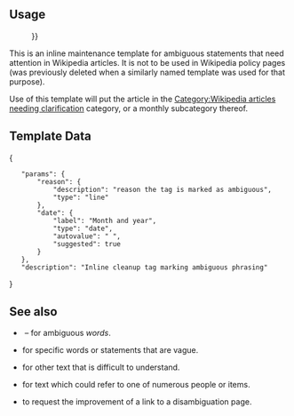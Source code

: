 {{Documentation subpage}}

== Usage ==

: {{Tlx|Ambiguous|date{{=}}{{CURRENTMONTHNAME}} {{CURRENTYEAR}}}}

This is an inline maintenance template for ambiguous statements that need attention in Wikipedia articles.  It is not to be used in Wikipedia policy pages (was previously deleted when a similarly named template was used for that purpose).  

Use of this template will put the article in the [[:Category:Wikipedia articles needing clarification|Category:Wikipedia articles needing clarification]] category, or a monthly subcategory thereof.

== Template Data ==
{{TemplateDataHeader}}
<templatedata>
{
	"params": {
		"reason": {
			"description": "reason the tag is marked as ambiguous",
			"type": "line"
		},
		"date": {
			"label": "Month and year",
			"type": "date",
			"autovalue": "{{subst:CURRENTMONTHNAME}} {{subst:CURRENTYEAR}}",
			"suggested": true
		}
	},
	"description": "Inline cleanup tag marking ambiguous phrasing"
}
</templatedata>

== See also ==
* {{tl|Definition}}&nbsp;&ndash; for ambiguous ''words''.
* {{tl|Vague}} for specific words or statements that are vague.
* {{tl|Clarify}} for other text that is difficult to understand.
* {{tl|Which one}} for text which could refer to one of numerous people or items.
* {{tl|Disambiguation needed}} to request the improvement of a link to a disambiguation page.

{{Inline tags}}
<includeonly>{{Sandbox other||
[[Category:內聯清理模板|{{PAGENAME}}]]
[[Category:一致性模板|{{PAGENAME}}]]
}}</includeonly>